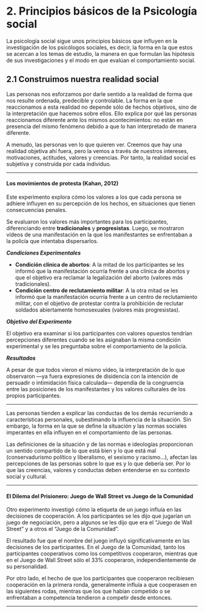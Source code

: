 # 2. Principios básicos de la Psicología social {.unnumbered  #tema2}

La psicología social sigue unos principios básicos que influyen en la investigación de los psicólogos sociales, es decir, la forma en la que estos se acercan a los temas de estudio, la manera en que formulan las hipótesis de sus investigaciones y el modo en que evalúan el comportamiento social.

## 2\.1 Construimos nuestra realidad social {.unnumbered  #subtema2_1}

Las personas nos esforzamos por darle sentido a la realidad de forma que nos resulte ordenada, predecible y controlable. La forma en la que reaccionamos a esta realidad no depende sólo de hechos objetivos, sino de la interpretación que hacemos sobre ellos. Ello explica por qué las personas reaccionamos diferente ante los mismos acontecimientos: no están en presencia del mismo fenómeno debido a que lo han interpretado de manera diferente.


A menudo, las personas ven lo que quieren ver. Creemos que hay una realidad objetiva ahí fuera, pero la vemos a través de nuestros intereses, motivaciones, actitudes, valores y creencias. Por tanto, la realidad social es subjetiva y construida por cada individuo.

------------------------------------------------------------------------

#### Los movimientos de protesta (Kahan, 2012\)  {.unnumbered}

Este experimento explora cómo los valores a los que cada persona se adhiere influyen en su percepción de los hechos, en situaciones que tienen consecuencias penales. 

Se evaluaron los valores más importantes para los participantes, diferenciando entre **tradicionales** y **progresistas**. Luego, se mostraron vídeos de una manifestación en la que los manifestantes se enfrentaban a la policía que intentaba dispersarlos.

___Condiciones Experimentales___

- **Condición clínica de abortos**: A la mitad de los participantes se les informó que la manifestación ocurría frente a una clínica de abortos y que el objetivo era reclamar la legalización del aborto (valores más tradicionales).
- **Condición centro de reclutamiento militar**: A la otra mitad se les informó que la manifestación ocurría frente a un centro de reclutamiento militar, con el objetivo de protestar contra la prohibición de reclutar soldados abiertamente homosexuales (valores más progresistas).

___Objetivo del Experimento___

El objetivo era examinar si los participantes con valores opuestos tendrían percepciones diferentes cuando se les asignaban la misma condición experimental y se les preguntaba sobre el comportamiento de la policía.

___Resultados___

A pesar de que todos vieron el mismo vídeo, la interpretación de lo que observaron —ya fuera expresiones de disidencia con la intención de persuadir o intimidación física calculada— dependía de la congruencia entre las posiciones de los manifestantes y los valores culturales de los propios participantes.

------------------------------------------------------------------------

Las personas tienden a explicar las conductas de los demás recurriendo a características personales, subestimando la influencia de la situación. Sin embargo, la forma en la que se define la situación y las normas sociales imperantes en ella influyen en el comportamiento de las personas.


Las definiciones de la situación y de las normas e ideologías proporcionan un sentido compartido de lo que está bien y lo que está mal (conservadurismo político y liberalismo, el sexismo y racismo…), afectan las percepciones de las personas sobre lo que es y lo que debería ser. Por lo que las creencias, valores y conductas deben entenderse en su contexto social y cultural.

------------------------------------------------------------------------

#### El Dilema del Prisionero: Juego de Wall Street vs Juego de la Comunidad  {.unnumbered}


Otro experimento investigó cómo la etiqueta de un juego influía en las decisiones de cooperación. A los participantes se les dijo que jugarían un juego de negociación, pero a algunos se les dijo que era el "Juego de Wall Street" y a otros el "Juego de la Comunidad".


El resultado fue que el nombre del juego influyó significativamente en las decisiones de los participantes. En el Juego de la Comunidad, tanto los participantes cooperativos como los competitivos cooperaron, mientras que en el Juego de Wall Street sólo el 33% cooperaron, independientemente de su personalidad.


Por otro lado, el hecho de que los participantes que cooperaron recibiesen cooperación en la primera ronda, generalmente influía a que cooperasen en las siguientes rodas, mientras que los que habían competido o se enfrentaban a competencia tendieron a competir desde entonces.

------------------------------------------------------------------------